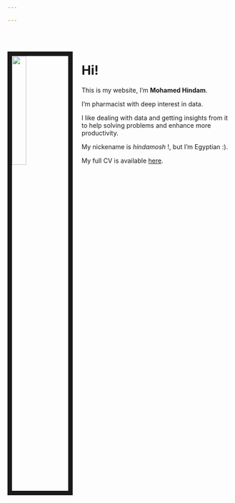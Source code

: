 ```yaml
---

---
```


<br><br>

<img src="files/hindam.jpg" style="width:25%; border:10px solid; margin-right: 20px" align="left">

# Hi!


This is my website, I'm **Mohamed Hindam**. 

I'm pharmacist with deep interest in data.

I like dealing with data and getting insights from it to help solving problems and            enhance more productivity.

My nickename is _hindamosh_ !,  but I'm Egyptian :).

My full CV is available [here](files/Mohamed_Hindam.pdf).

